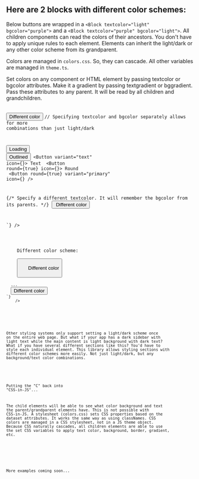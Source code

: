 
<Meta title="Get started/Styling/Cascading colors" />

<ThemeProvider>
  <Wrapper bgcolor="dark">

## Here are 2 blocks with different color schemes:

Below buttons are wrapped in a `<Block textcolor="light" bgcolor="purple">` and a `<Block textcolor="purple" bgcolor="light">`. All children components can read the colors of their ancestors. You don't have to apply unique rules to each element. Elements can inherit the light/dark or any other color scheme from its grandparent.


Colors are managed in `colors.css`. So, they can cascade. All other variables are managed in `theme.ts`.   

Set colors on any component or HTML element by passing <Inline textcolor="cta">textcolor</Inline> or <Inline bgcolor="cta">bgcolor</Inline> attributes. Make it a gradient by passing <Inline textgradient="rainbow">textgradient</Inline> or <Inline bggradient="rainbow">bggradient</Inline>. Pass these attributes to any parent. It will be read by all children and grandchildren.  


<br />

<Block textcolor="light" bggradient="purple" ss="padding: 1rem;">
  <Block variant="articleX" ss="padding-top:1.25rem;">
    <Buttons />
    <Button size="sm" textcolor="rainbow" ss="margin: 0 0.875rem 0.875rem 0;">
      Different color
    </Button>
    <Code
      collapsed={true}
      code={`// Setting the color scheme is easy...
  
// Specifying textcolor and bgcolor separately allows for more combinations than just light/dark
<Block textcolor="light" bgcolor="purple">
   
  <Button loading={true}>Loading</Button>
  <Button variant="outlined">Outlined</Button>
  <Button variant="text" icon={<FontAwesomeIcon icon={faUser} />}>
    Text
  </Button>
  <Button round={true} icon={<FontAwesomeIcon icon={faUser} />}>
    Round
  </Button>
  <Button
    round={true}
    variant="primary"
    icon={<FontAwesomeIcon icon={faUser} />}
  />
  
  {/* Specify a different textcolor. It will remember the bgcolor from its parents. */}
  <Button textcolor="rainbow">
    Different color
  </Button>
  
</Block>`}
    />
  </Block>
</Block>

<Block textcolor="purple" bgcolor="light" ss="padding: 1rem;">
  <Block variant="articleX">
    <Block as="h3">Different color scheme:</Block>
    <Buttons />
    <Button size="sm" textcolor="cta" ss="margin: 0 0.875rem 0.875rem 0;">
      Different color
    </Button>
    <Code
      collapsed={true}
      code={`// Exactly same code for buttons. Just change the wrapper colors:
<Block textcolor="purple" bgcolor="light">
  ...
  <Button textcolor="cta">Different color</Button>
</Block>`}
    />
  </Block>
</Block>

<br />

Other styling systems only support setting a light/dark scheme once on the entire web page. But what if your app has a dark sidebar with light text while the main content is light background with dark text? What if you have several different sections like this? You'd have to style each individual element. This library allows styling sections with different color schemes more easily. Not just light/dark, but any background/text color combinations.  


<br />

<Block as="h2" textgradient="rainbow">Putting the "C" back into "CSS-in-JS"...</Block>

The child elements will be able to see what color background and text the parent/grandparent elements have. This is not possible with CSS-in-JS. A stylesheet (colors.css) sets CSS properties based on the dataset attributes. It works the same way as using classNames. CSS colors are managed in a CSS stylesheet, not in a JS theme object. Because CSS naturally cascades, all children elements are able to use the set CSS variables to apply text color, background, border, gradient, etc.

<br />
<br />

More examples coming soon...
</Wrapper>
</ThemeProvider>
